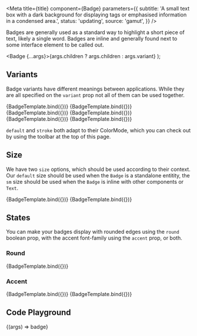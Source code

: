 
<Meta
  title={title}
  component={Badge}
  parameters={{
    subtitle:
      'A small text box with a dark background for displaying tags or emphasised information in a condensed area.',
    status: 'updating',
    source: 'gamut',
  }}
/>

Badges are generally used as a standard way to highlight a short piece of text, likely a single word. Badges are inline and generally found next to some interface element to be called out.

  <Badge {...args}>{args.children ? args.children : args.variant}</Badge>
);

## Variants

Badge variants have different meanings between applications. While they are all specified on the `variant` prop not all of them can be used together.

<Canvas>
  <Story name="default" args={{ children: 'default' }}>
    {BadgeTemplate.bind({})}
  </Story>
  <Story name="stroke" args={{ variant: 'stroke' }}>
    {BadgeTemplate.bind({})}
  </Story>
  <Story name="grey" args={{ variant: 'grey' }}>
    {BadgeTemplate.bind({})}
  </Story>
  <Story name="yellow" args={{ variant: 'yellow' }}>
    {BadgeTemplate.bind({})}
  </Story>
  <Story name="hyper" args={{ variant: 'hyper' }}>
    {BadgeTemplate.bind({})}
  </Story>
  <Story name="blue" args={{ variant: 'blue' }}>
    {BadgeTemplate.bind({})}
  </Story>
</Canvas>

`default` and `stroke` both adapt to their ColorMode, which you can check out by using the toolbar at the top of this page.

## Size

We have two `size` options, which should be used according to their context. Our `default` size should be used when the `Badge` is a standalone entitity, the `sm` size should be used when the `Badge` is inline with other components or `Text`.

<Canvas>
  <Story
    name="default size"
    args={{ variant: 'stroke', children: 'default size' }}
  >
    {BadgeTemplate.bind({})}
  </Story>
  <Story name="small" args={{ size: 'sm', children: 'sm size' }}>
    {BadgeTemplate.bind({})}
  </Story>
</Canvas>

## States

You can make your badges display with rounded edges using the `round` boolean prop, with the accent font-family using the `accent` prop, or both.

### Round

<Canvas>
  <Story
    name="round"
    args={{ variant: 'yellow', round: true, children: 'round' }}
  >
    {BadgeTemplate.bind({})}
  </Story>
</Canvas>

### Accent

<Canvas>
  <Story
    name="accent"
    args={{ variant: 'stroke', accent: true, children: 'accent' }}
  >
    {BadgeTemplate.bind({})}
  </Story>
  <Story
    name="round accent"
    args={{
      variant: 'hyper',
      accent: true,
      round: true,
      size: 'sm',
      children: 'round + accented + sm',
    }}
  >
    {BadgeTemplate.bind({})}
  </Story>
</Canvas>

## Code Playground

<Canvas>
  <Story name="Badge">{(args) => <Badge {...args}>badge</Badge>}</Story>
</Canvas>

<PropsTable story="Badge" />
